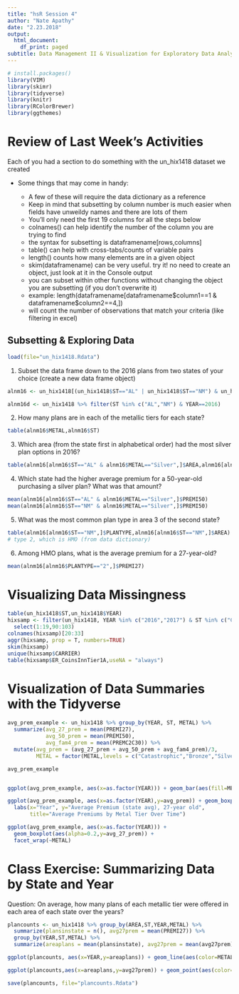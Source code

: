 ```yaml
---
title: "hsR Session 4"
author: "Nate Apathy"
date: "2.23.2018"
output:
  html_document:
    df_print: paged
subtitle: Data Management II & Visualization for Exploratory Data Analysis
---
```

```r
# install.packages()
library(VIM)
library(skimr)
library(tidyverse)
library(knitr)
library(RColorBrewer)
library(ggthemes)
```

# Review of Last Week's Activities

Each of you had a section to do something with the un_hix1418 dataset we created

- Some things that may come in handy:

    - A few of these will require the data dictionary as a reference
    - Keep in mind that subsetting by column number is much easier when fields have unweildy names and there are lots of them
    - You'll only need the first 19 columns for all the steps below
    - colnames() can help identify the number of the column you are trying to find
    - the syntax for subsetting is dataframename[rows,columns]
    - table() can help with cross-tabs/counts of variable pairs
    - length() counts how many elements are in a given object
    - skim(dataframename) can be very useful. try it! no need to create an object, just look at it in the Console output
    - you can subset within other functions without changing the object you are subsetting (if you don't overwrite it)
    - example: length(dataframename[dataframename$column1==1 & dataframename$column2==4,])
    - will count the number of observations that match your criteria (like filtering in excel)

## Subsetting & Exploring Data

```r
load(file="un_hix1418.Rdata")
```

1. Subset the data frame down to the 2016 plans from two states of your choice (create a new data frame object)

```r
alnm16 <- un_hix1418[(un_hix1418$ST=="AL" | un_hix1418$ST=="NM") & un_hix1418$YEAR=="2016",]

alnm16d <- un_hix1418 %>% filter(ST %in% c("AL","NM") & YEAR==2016)
```

2. How many plans are in each of the metallic tiers for each state?

```r
table(alnm16$METAL,alnm16$ST)
```

3. Which area (from the state first in alphabetical order) had the most silver plan options in 2016?

```r
table(alnm16[alnm16$ST=="AL" & alnm16$METAL=="Silver",]$AREA,alnm16[alnm16$ST=="AL" & alnm16$METAL=="Silver",]$ST)
```

4. Which state had the higher average premium for a 50-year-old purchasing a silver plan? What was that amount?

```r
mean(alnm16[alnm16$ST=="AL" & alnm16$METAL=="Silver",]$PREMI50)
mean(alnm16[alnm16$ST=="NM" & alnm16$METAL=="Silver",]$PREMI50)
```

5. What was the most common plan type in area 3 of the second state?

```r
table(alnm16[alnm16$ST=="NM",]$PLANTYPE,alnm16[alnm16$ST=="NM",]$AREA)
# type 2, which is HMO (from data dictionary)
```

6. Among HMO plans, what is the average premium for a 27-year-old?

```r
mean(alnm16[alnm16$PLANTYPE=="2",]$PREMI27)
```



# Visualizing Data Missingness
```r
table(un_hix1418$ST,un_hix1418$YEAR)
hixsamp <- filter(un_hix1418, YEAR %in% c("2016","2017") & ST %in% c("CA","MA")) %>%
  select(1:19,90:103)
colnames(hixsamp)[20:33]
aggr(hixsamp, prop = T, numbers=TRUE)
skim(hixsamp)
unique(hixsamp$CARRIER)
table(hixsamp$ER_CoinsInnTier1A,useNA = "always")
```

# Visualization of Data Summaries with the Tidyverse
```r
avg_prem_example <- un_hix1418 %>% group_by(YEAR, ST, METAL) %>%
  summarize(avg_27_prem = mean(PREMI27),
            avg_50_prem = mean(PREMI50),
            avg_fam4_prem = mean(PREMC2C30)) %>%
  mutate(avg_prem = (avg_27_prem + avg_50_prem + avg_fam4_prem)/3,
         METAL = factor(METAL,levels = c("Catastrophic","Bronze","Silver","Gold","Platinum")))

avg_prem_example


ggplot(avg_prem_example, aes(x=as.factor(YEAR))) + geom_bar(aes(fill=METAL))

ggplot(avg_prem_example, aes(x=as.factor(YEAR),y=avg_prem)) + geom_boxplot(aes(fill=METAL)) +
  labs(x="Year", y="Average Premium (state avg), 27-year old",
       title="Average Premiums by Metal Tier Over Time")

ggplot(avg_prem_example, aes(x=as.factor(YEAR))) + 
  geom_boxplot(aes(alpha=0.2,y=avg_27_prem)) +
  facet_wrap(~METAL)
```

# Class Exercise: Summarizing Data by State and Year

Question: On average, how many plans of each metallic tier were offered in each area of each state over the years?

```r
plancounts <- un_hix1418 %>% group_by(AREA,ST,YEAR,METAL) %>% 
  summarize(plansinstate = n(), avg27prem = mean(PREMI27)) %>%
  group_by(YEAR,ST,METAL) %>%
  summarize(areaplans = mean(plansinstate), avg27prem = mean(avg27prem))

ggplot(plancounts, aes(x=YEAR,y=areaplans)) + geom_line(aes(color=METAL)) + facet_wrap(~ST)

ggplot(plancounts,aes(x=areaplans,y=avg27prem)) + geom_point(aes(color=METAL))
```

```r
save(plancounts, file="plancounts.Rdata")

```

